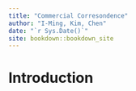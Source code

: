 ```yaml
--- 
title: "Commercial Corresondence"
author: "I-Ming, Kim, Chen"
date: "`r Sys.Date()`"
site: bookdown::bookdown_site
---
```


# Introduction

